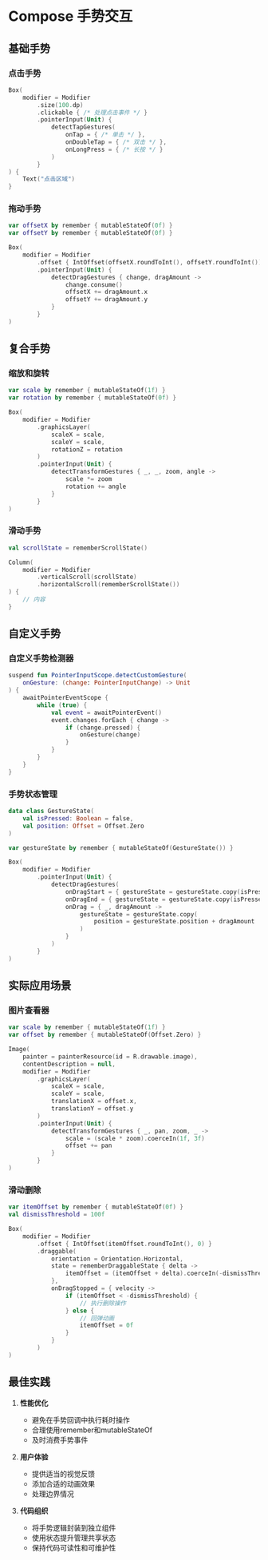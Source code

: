 # Compose 手势交互

## 基础手势

### 点击手势
```kotlin
Box(
    modifier = Modifier
        .size(100.dp)
        .clickable { /* 处理点击事件 */ }
        .pointerInput(Unit) {
            detectTapGestures(
                onTap = { /* 单击 */ },
                onDoubleTap = { /* 双击 */ },
                onLongPress = { /* 长按 */ }
            )
        }
) {
    Text("点击区域")
}
```

### 拖动手势
```kotlin
var offsetX by remember { mutableStateOf(0f) }
var offsetY by remember { mutableStateOf(0f) }

Box(
    modifier = Modifier
        .offset { IntOffset(offsetX.roundToInt(), offsetY.roundToInt()) }
        .pointerInput(Unit) {
            detectDragGestures { change, dragAmount ->
                change.consume()
                offsetX += dragAmount.x
                offsetY += dragAmount.y
            }
        }
)
```

## 复合手势

### 缩放和旋转
```kotlin
var scale by remember { mutableStateOf(1f) }
var rotation by remember { mutableStateOf(0f) }

Box(
    modifier = Modifier
        .graphicsLayer(
            scaleX = scale,
            scaleY = scale,
            rotationZ = rotation
        )
        .pointerInput(Unit) {
            detectTransformGestures { _, _, zoom, angle ->
                scale *= zoom
                rotation += angle
            }
        }
)
```

### 滑动手势
```kotlin
val scrollState = rememberScrollState()

Column(
    modifier = Modifier
        .verticalScroll(scrollState)
        .horizontalScroll(rememberScrollState())
) {
    // 内容
}
```

## 自定义手势

### 自定义手势检测器
```kotlin
suspend fun PointerInputScope.detectCustomGesture(
    onGesture: (change: PointerInputChange) -> Unit
) {
    awaitPointerEventScope {
        while (true) {
            val event = awaitPointerEvent()
            event.changes.forEach { change ->
                if (change.pressed) {
                    onGesture(change)
                }
            }
        }
    }
}
```

### 手势状态管理
```kotlin
data class GestureState(
    val isPressed: Boolean = false,
    val position: Offset = Offset.Zero
)

var gestureState by remember { mutableStateOf(GestureState()) }

Box(
    modifier = Modifier
        .pointerInput(Unit) {
            detectDragGestures(
                onDragStart = { gestureState = gestureState.copy(isPressed = true) },
                onDragEnd = { gestureState = gestureState.copy(isPressed = false) },
                onDrag = { _, dragAmount ->
                    gestureState = gestureState.copy(
                        position = gestureState.position + dragAmount
                    )
                }
            )
        }
)
```

## 实际应用场景

### 图片查看器
```kotlin
var scale by remember { mutableStateOf(1f) }
var offset by remember { mutableStateOf(Offset.Zero) }

Image(
    painter = painterResource(id = R.drawable.image),
    contentDescription = null,
    modifier = Modifier
        .graphicsLayer(
            scaleX = scale,
            scaleY = scale,
            translationX = offset.x,
            translationY = offset.y
        )
        .pointerInput(Unit) {
            detectTransformGestures { _, pan, zoom, _ ->
                scale = (scale * zoom).coerceIn(1f, 3f)
                offset += pan
            }
        }
)
```

### 滑动删除
```kotlin
var itemOffset by remember { mutableStateOf(0f) }
val dismissThreshold = 100f

Box(
    modifier = Modifier
        .offset { IntOffset(itemOffset.roundToInt(), 0) }
        .draggable(
            orientation = Orientation.Horizontal,
            state = rememberDraggableState { delta ->
                itemOffset = (itemOffset + delta).coerceIn(-dismissThreshold, 0f)
            },
            onDragStopped = { velocity ->
                if (itemOffset < -dismissThreshold) {
                    // 执行删除操作
                } else {
                    // 回弹动画
                    itemOffset = 0f
                }
            }
        )
)
```

## 最佳实践

1. **性能优化**
   - 避免在手势回调中执行耗时操作
   - 合理使用remember和mutableStateOf
   - 及时消费手势事件

2. **用户体验**
   - 提供适当的视觉反馈
   - 添加合适的动画效果
   - 处理边界情况

3. **代码组织**
   - 将手势逻辑封装到独立组件
   - 使用状态提升管理共享状态
   - 保持代码可读性和可维护性